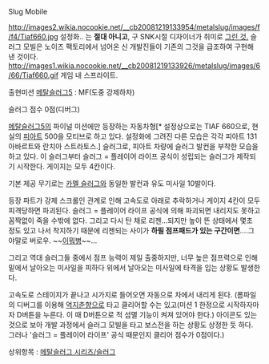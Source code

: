 Slug Mobile

http://images2.wikia.nocookie.net/__cb20081219133954/metalslug/images/f/f4/Tiaf660.jpg
설정화.. 는 '''절대 아니고''', 구 SNK시절 디자이너가 취미로 [http://blog.naver.com/shot6459/40066357517 그린 것.] 슬러그 모빌은 노이즈 팩토리에서 넘어온 신 개발진들이 기존의 그것을 급조하여 구현해 낸 것이다.
http://images1.wikia.nocookie.net/__cb20081219133926/metalslug/images/6/66/Tiaf660.gif
게임 내 스프라이트.

출현미션
[[메탈슬러그5]] : MF(도중 강제하차)

슬러그 점수
0점(디버그)

[[메탈슬러그5]]의 파이널 미션에만 등장하는 자동차형[* 설정상으로는 TIAF 660으로, 현실의 [[피아트]] 500을 모티브로 하고 있다. 설정화에 그려진 다른 모습은 각각 피아트 131 아바르트와 란치아 스트라토스.] 슬러그로, 피아트 차량에 슬러그 발컨을 부착한 모습을 하고 있다. 이 슬러그부터 슬러그 = 플레이어 라이프 공식이 성립되는 슬러그가 제작되기 시작한다. 게이지는 모두 4칸이다.

기본 제공 무기로는 [[카멜 슬러그]]와 동일한 발컨과 유도 미사일 10발이다.

등장 파트가 강제 스크롤인 관계로 인해 고속도로 아래로 추락하거나 게이지 4칸이 모두 피격당하면 파괴된다. 슬러그 = 플레이어 라이프 공식에 의해 파괴되면 내리지도 못하고 꼼짝없이 죽을 수밖에 없다. 그리고 다시 탄 채로 리젠...되지만 높이 뜬 상태에서 몇초 정도 있고 나서 착지하기 때문에 리젠되는 사이가 '''하필 점프패드가 있는 구간이면'''....그야말로 버로우. ~~[[이뭐병]]~~...

그리고 역대 슬러그들 중에서 점프 능력이 제일 출중하지만, 너무 높은 점프력으로 인해 밑에서 날아오는 미사일을 피하다 위에서 날아오는 미사일에 타격을 입는 상황도 발생한다. 

고속도로 스테이지가 끝나고 시가지로 들어오면 자동으로 차에서 내리게 된다. (롬파일의 디버그를 이용해 [[억지춘향]]으로 타고 클리어할 수는 있고(미션 1 한정으로 시작하자마자 D버튼을 누른다. 이 때 D버튼으로 적 섬멸 기능이 켜져 있어야 한다.) 아이콘도 있는 것으로 보아 개발 과정에서 슬러그 모빌을 타고 보스전을 하는 상황도 상정한 듯 하다. 그러나 '슬러그 = 플레이어 라이프' 공식 때문인지 클리어 점수가 0점이다.)

상위항목 : [[메탈슬러그 시리즈/슬러그]]
